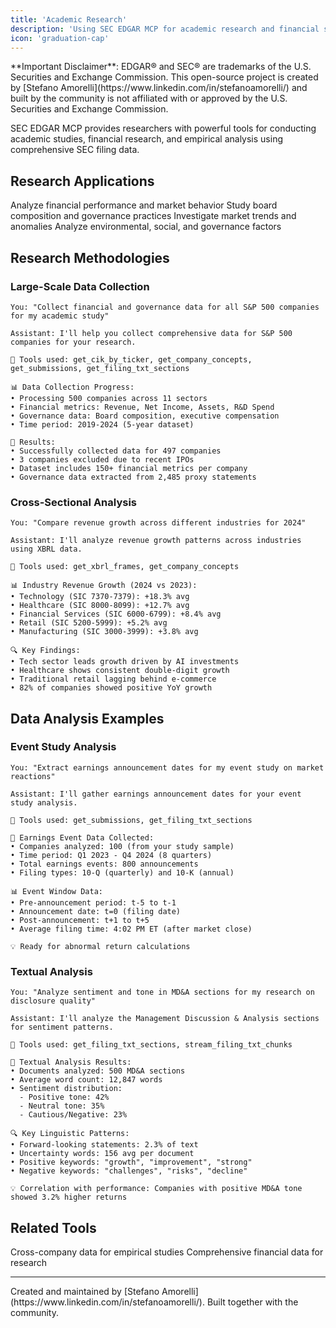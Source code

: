 ```yaml
---
title: 'Academic Research'
description: 'Using SEC EDGAR MCP for academic research and financial studies'
icon: 'graduation-cap'
---
```


<Warning>
**Important Disclaimer**: EDGAR® and SEC® are trademarks of the U.S. Securities and Exchange Commission. This open-source project is created by [Stefano Amorelli](https://www.linkedin.com/in/stefanoamorelli/) and built by the community is not affiliated with or approved by the U.S. Securities and Exchange Commission.
</Warning>

SEC EDGAR MCP provides researchers with powerful tools for conducting academic studies, financial research, and empirical analysis using comprehensive SEC filing data.

## Research Applications

<CardGroup cols={2}>
  <Card title="Financial Studies" icon="chart-line">
    Analyze financial performance and market behavior
  </Card>
  <Card title="Corporate Governance" icon="building">
    Study board composition and governance practices
  </Card>
  <Card title="Market Research" icon="magnifying-glass-chart">
    Investigate market trends and anomalies
  </Card>
  <Card title="ESG Research" icon="leaf">
    Analyze environmental, social, and governance factors
  </Card>
</CardGroup>

## Research Methodologies

### Large-Scale Data Collection

```text
You: "Collect financial and governance data for all S&P 500 companies for my academic study"

Assistant: I'll help you collect comprehensive data for S&P 500 companies for your research.

🔧 Tools used: get_cik_by_ticker, get_company_concepts, get_submissions, get_filing_txt_sections

📊 Data Collection Progress:
• Processing 500 companies across 11 sectors
• Financial metrics: Revenue, Net Income, Assets, R&D Spend
• Governance data: Board composition, executive compensation
• Time period: 2019-2024 (5-year dataset)

💾 Results:
• Successfully collected data for 497 companies
• 3 companies excluded due to recent IPOs
• Dataset includes 150+ financial metrics per company
• Governance data extracted from 2,485 proxy statements
```

### Cross-Sectional Analysis

```text
You: "Compare revenue growth across different industries for 2024"

Assistant: I'll analyze revenue growth patterns across industries using XBRL data.

🔧 Tools used: get_xbrl_frames, get_company_concepts

📊 Industry Revenue Growth (2024 vs 2023):
• Technology (SIC 7370-7379): +18.3% avg
• Healthcare (SIC 8000-8099): +12.7% avg
• Financial Services (SIC 6000-6799): +8.4% avg
• Retail (SIC 5200-5999): +5.2% avg
• Manufacturing (SIC 3000-3999): +3.8% avg

🔍 Key Findings:
• Tech sector leads growth driven by AI investments
• Healthcare shows consistent double-digit growth
• Traditional retail lagging behind e-commerce
• 82% of companies showed positive YoY growth
```

## Data Analysis Examples

### Event Study Analysis

```text
You: "Extract earnings announcement dates for my event study on market reactions"

Assistant: I'll gather earnings announcement dates for your event study analysis.

🔧 Tools used: get_submissions, get_filing_txt_sections

📅 Earnings Event Data Collected:
• Companies analyzed: 100 (from your study sample)
• Time period: Q1 2023 - Q4 2024 (8 quarters)
• Total earnings events: 800 announcements
• Filing types: 10-Q (quarterly) and 10-K (annual)

📊 Event Window Data:
• Pre-announcement period: t-5 to t-1
• Announcement date: t=0 (filing date)
• Post-announcement: t+1 to t+5
• Average filing time: 4:02 PM ET (after market close)

💡 Ready for abnormal return calculations
```

### Textual Analysis

```text
You: "Analyze sentiment and tone in MD&A sections for my research on disclosure quality"

Assistant: I'll analyze the Management Discussion & Analysis sections for sentiment patterns.

🔧 Tools used: get_filing_txt_sections, stream_filing_txt_chunks

📝 Textual Analysis Results:
• Documents analyzed: 500 MD&A sections
• Average word count: 12,847 words
• Sentiment distribution:
  - Positive tone: 42%
  - Neutral tone: 35%
  - Cautious/Negative: 23%

🔍 Key Linguistic Patterns:
• Forward-looking statements: 2.3% of text
• Uncertainty words: 156 avg per document
• Positive keywords: "growth", "improvement", "strong"
• Negative keywords: "challenges", "risks", "decline"

💡 Correlation with performance: Companies with positive MD&A tone showed 3.2% higher returns
```

## Related Tools

<CardGroup cols={2}>
  <Card title="XBRL Frames" href="/tools/xbrl/get-xbrl-frames">
    Cross-company data for empirical studies
  </Card>
  <Card title="Company Facts" href="/tools/company/get-company-facts-summary">
    Comprehensive financial data for research
  </Card>
</CardGroup>

---

<Note>
Created and maintained by [Stefano Amorelli](https://www.linkedin.com/in/stefanoamorelli/). Built together with the community.
</Note>